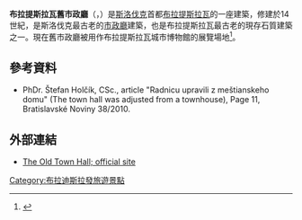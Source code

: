 '''布拉提斯拉瓦舊市政廳'''（{{lang-sk|Stará radnica}}，{{lang-hu|Régi városháza}}）是[[斯洛伐克|斯洛伐克]]首都[[布拉提斯拉瓦|布拉提斯拉瓦]]的一座建築，修建於14世紀，是斯洛伐克最古老的[[市政廳|市政廳]]建築，也是布拉提斯拉瓦最古老的現存石質建築之一。現在舊市政廳被用作布拉提斯拉瓦城市博物館的展覽場地<ref>{{Cite web |url=http://www.slovakia.org/bratislava.htm |title=存档副本 |access-date=2015-01-04 |archive-url=https://web.archive.org/web/20150206002250/http://www.slovakia.org/bratislava.htm |archive-date=2015-02-06 |dead-url=yes }}</ref>。

== 參考資料 ==
{{Reflist}}
* PhDr. Štefan Holčík, CSc., article "Radnicu upravili z meštianskeho domu" (The town hall was adjusted from a townhouse), Page 11, Bratislavské Noviny 38/2010.

==外部連結==
* [https://web.archive.org/web/20110929024334/http://www.bratislava-city.sk/old-town-hall The Old Town Hall; official site]

{{European building-stub}}

[[Category:布拉迪斯拉發旅遊景點|Category:布拉迪斯拉發旅遊景點]]